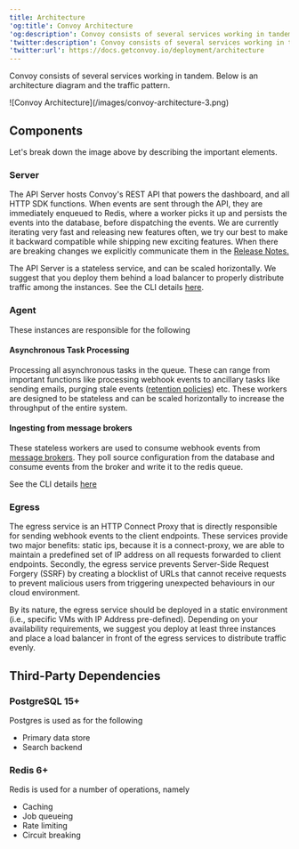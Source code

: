 ```yaml
---
title: Architecture
'og:title': Convoy Architecture
'og:description': Convoy consists of several services working in tandem such as the Server and the Agent.
'twitter:description': Convoy consists of several services working in tandem such as the Server and the Agent.
'twitter:url': https://docs.getconvoy.io/deployment/architecture
---
```


Convoy consists of several services working in tandem. Below is an architecture diagram and the traffic pattern.

<Frame>![Convoy Architecture](/images/convoy-architecture-3.png)</Frame>

## Components

Let's break down the image above by describing the important elements.

### Server

The API Server hosts Convoy's REST API that powers the dashboard, and all HTTP SDK functions.
When events are sent through the API, they are immediately enqueued to Redis,
where a worker picks it up and persists the events into the database, before dispatching the events.
We are currently iterating very fast and releasing new features often,
we try our best to make it backward compatible while shipping new exciting features.
When there are breaking changes we explicitly communicate them in the [Release Notes.](/releases-notes/version-8#release-highlights)

The API Server is a stateless service, and can be scaled horizontally.
We suggest that you deploy them behind a load balancer to properly distribute traffic among the instances.
See the CLI details [here](/cli-file/convoy#server).

### Agent

These instances are responsible for the following
#### Asynchronous Task Processing
Processing all asynchronous tasks in the queue.
These can range from important functions like processing webhook events to ancillary tasks like sending emails,
purging stale events ([retention policies](./configuration#configuration-reference)) etc.
These workers are designed to be stateless and can be scaled horizontally to increase the throughput of the entire system.

#### Ingesting from message brokers
These stateless workers are used to consume webhook events from [message brokers](/product-manual/message-brokers).
They poll source configuration from the database and consume events from the broker
and write it to the redis queue.

See the CLI details [here](/cli-file/convoy#worker)

### Egress

The egress service is an HTTP Connect Proxy
that is directly responsible for sending webhook events to the client endpoints.
These services provide two major benefits: static ips, because it is a connect-proxy,
we are able to maintain a predefined set of IP address on all requests forwarded to client endpoints.
Secondly, the egress service prevents Server-Side Request Forgery (SSRF)
by creating a blocklist of URLs that cannot receive requests to prevent malicious users
from triggering unexpected behaviours in our cloud environment.

By its nature, the egress service should be deployed in a static environment
(i.e., specific VMs with IP Address pre-defined).
Depending on your availability requirements,
we suggest you deploy at least three instances
and place a load balancer in front of the egress services to distribute traffic evenly.

## Third-Party Dependencies

### PostgreSQL 15+
Postgres is used as for the following
- Primary data store
- Search backend

### Redis 6+
Redis is used for a number of operations, namely
- Caching
- Job queueing
- Rate limiting
- Circuit breaking

